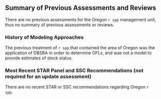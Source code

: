 ## Summary of Previous Assessments and Reviews
There are no previous assessments for the Oregon `r spp` management unit, thus no summary of previous assessments or reviews.

### History of Modeling Approaches
The previous treatment of `r spp` that contained the area of Oregon was the application of DBSRA in order to determine OFLs, and was not a model to provide estimates of stock status.

### Most Recent STAR Panel and SSC Recommendations (not required for an update assessment)
There are no recent STAR or SSC recommendations regarding Oregon `r spp`.
